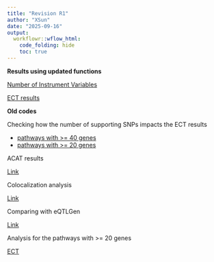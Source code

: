 ```yaml
---
title: "Revision R1"
author: "XSun"
date: "2025-09-16"
output:
  workflowr::wflow_html:
    code_folding: hide
    toc: true
---
```


**Results using updated functions**

[Number of Instrument Variables](revision_numIV.html)

[ECT results](revision_ECT_extendedGWAS.html)





**Old codes**

Checking how the number of supporting SNPs impacts the ECT results

* [pathways with >= 40 genes](revision_numsnp.html)
* [pathways with >= 20 genes](revision_numsnp_20genes.html)

ACAT results

[Link](revision_acat.html)

Colocalization analysis

[Link](revision_coloc.html)

Comparing with eQTLGen

[Link](revision_eQTLGen.html)

Analysis for the pathways with >= 20 genes

[ECT](https://xsun1229.github.io/factor_analysis_new/revision_ECT_20genes.html)


